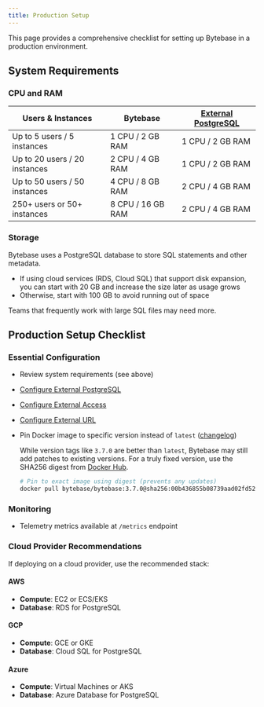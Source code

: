 ```yaml
---
title: Production Setup
---
```


This page provides a comprehensive checklist for setting up Bytebase in a production environment.

## System Requirements

### CPU and RAM

| Users & Instances | Bytebase | [External PostgreSQL](/get-started/self-host/external-postgres/) |
|-------------------|----------|-------------------|
| Up to 5 users / 5 instances | 1 CPU / 2 GB RAM | 1 CPU / 2 GB RAM |
| Up to 20 users / 20 instances | 2 CPU / 4 GB RAM | 1 CPU / 2 GB RAM |
| Up to 50 users / 50 instances | 4 CPU / 8 GB RAM | 2 CPU / 4 GB RAM |
| 250+ users or 50+ instances | 8 CPU / 16 GB RAM | 2 CPU / 4 GB RAM |

### Storage

Bytebase uses a PostgreSQL database to store SQL statements and other metadata. 

- If using cloud services (RDS, Cloud SQL) that support disk expansion, you can start with 20 GB and increase the size later as usage grows
- Otherwise, start with 100 GB to avoid running out of space

Teams that frequently work with large SQL files may need more.

## Production Setup Checklist

### Essential Configuration

- Review system requirements (see above)
- [Configure External PostgreSQL](/get-started/self-host/external-postgres/)
- [Configure External Access](/get-started/self-host/external-access)
- [Configure External URL](/get-started/self-host/external-url)
- Pin Docker image to specific version instead of `latest` ([changelog](https://docs.bytebase.com/changelog))
  
  While version tags like `3.7.0` are better than `latest`, Bytebase may still add patches to existing versions. For a truly fixed version, use the SHA256 digest from [Docker Hub](https://hub.docker.com/r/bytebase/bytebase/tags).
  
  ```bash
  # Pin to exact image using digest (prevents any updates)
  docker pull bytebase/bytebase:3.7.0@sha256:00b436855b08739aad02fd52e41b5d74c03db9c70c49ce5de42376347cd1403c
  ```

### Monitoring

- Telemetry metrics available at `/metrics` endpoint

### Cloud Provider Recommendations

If deploying on a cloud provider, use the recommended stack:

#### AWS
- **Compute**: EC2 or ECS/EKS
- **Database**: RDS for PostgreSQL

#### GCP
- **Compute**: GCE or GKE
- **Database**: Cloud SQL for PostgreSQL

#### Azure
- **Compute**: Virtual Machines or AKS
- **Database**: Azure Database for PostgreSQL

